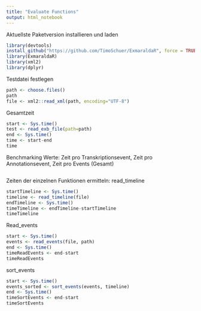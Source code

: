 ```yaml
---
title: "Evaluate Functions"
output: html_notebook
---
```

Aktuellste Paketversion installieren und laden
```r
library(devtools)
install_github("https://github.com/TimoSchuer/ExmaraldaR", force = TRUE)
library(ExmaraldaR)
library(xml2)
library(dplyr)
```

Testdatei festlegen
```r
path <- choose.files()
path
file <- xml2::read_xml(path, encoding="UTF-8")
```


Gesamtzeit

```r
start <- Sys.time()
test <- read_exb_file(path=path)
end <- Sys.time()
time <- start-end
time
```
Benchmarking Werte: Zeit pro Transkriptionsevent, Zeit pro Annotationsevent, Zeit pro Events (Gesamt)
```r

```
Zeiten der einzelnen Funktionen ermitteln: read_timeline
```r
startTimeline <- Sys.time()
timeline <- read_timeline(file)
endTimeline <- Sys.time()
timeTimeline <- endTimeline-startTimeline
timeTimeline
```
Read_events
```r
start <- Sys.time()
events <- read_events(file, path)
end <- Sys.time()
timeReadEvents <- end-start
timeReadEvents
```
sort_events
```r
start <- Sys.time()
events_sorted <- sort_events(events, timeline)
end <- Sys.time()
timeSortEvents <- end-start
timeSortEvents
```

